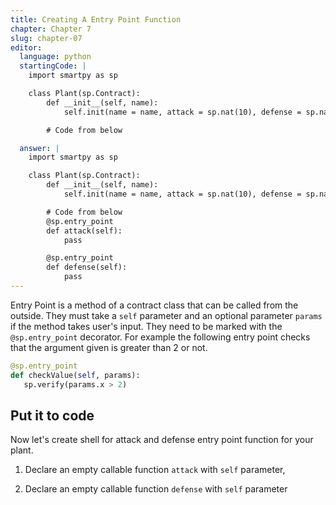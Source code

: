 ```yaml
---
title: Creating A Entry Point Function
chapter: Chapter 7
slug: chapter-07
editor:
  language: python
  startingCode: |
    import smartpy as sp

    class Plant(sp.Contract):
        def __init__(self, name):
            self.init(name = name, attack = sp.nat(10), defense = sp.nat(10), growth_rate = sp.nat(10), health = sp.nat(100), is_alive = True)

        # Code from below

  answer: |  
    import smartpy as sp

    class Plant(sp.Contract):
        def __init__(self, name):
            self.init(name = name, attack = sp.nat(10), defense = sp.nat(10), growth_rate = sp.nat(10), health = sp.nat(100), is_alive = True)

        # Code from below
        @sp.entry_point
        def attack(self):
            pass

        @sp.entry_point
        def defense(self):
            pass
---
```


Entry Point is a method of a contract class that can be called from the outside. They must take a `self` parameter and an optional parameter `params` if the method takes user's input. They need to be marked with the `@sp.entry_point` decorator. For example the following entry point checks that the argument given is greater than 2 or not.

```python
@sp.entry_point
def checkValue(self, params):
   sp.verify(params.x > 2)
```

## Put it to code
Now let's create shell for attack and defense entry point function for your plant.

1) Declare an empty callable function `attack` with `self` parameter,

2) Declare an empty callable function `defense` with `self` parameter



